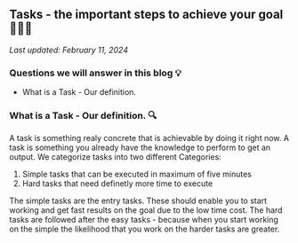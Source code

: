 ## Tasks - the important steps to achieve your goal 🧗🏻‍♂️

_Last updated: February 11, 2024_

### Questions we will answer in this blog 💡

- What is a Task - Our definition.

### What is a Task - Our definition. 🔍

A task is something realy concrete that is achievable by doing it right now.
A task is something you already have the knowledge to perform to get an output.
We categorize tasks into two different Categories:

1. Simple tasks that can be executed in maximum of five minutes
2. Hard tasks that need definetly more time to execute

The simple tasks are the entry tasks.
These should enable you to start working and get fast results on the goal due to the low time cost.
The hard tasks are followed after the easy tasks - because when you start working on the simple the likelihood that you work on the harder tasks are greater.

